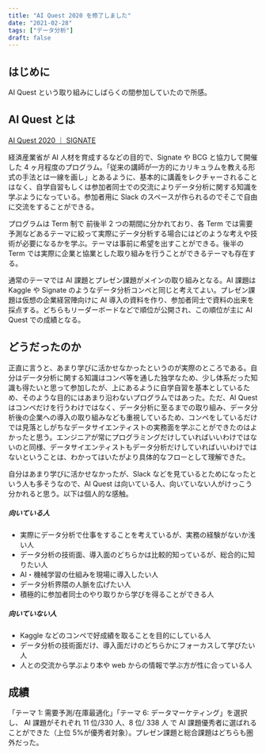 ```yaml
---
title: "AI Quest 2020 を修了しました"
date: "2021-02-28"
tags: ["データ分析"]
draft: false
---
```


## はじめに

AI Quest という取り組みにしばらくの間参加していたので所感。

## AI Quest とは

[AI Quest 2020 ｜ SIGNATE](https://signate.jp/lp/ai-quest/2020)

経済産業省が AI 人材を育成するなどの目的で、Signate や BCG と協力して開催した 4 ヶ月程度のプログラム。「従来の講師が一方的にカリキュラムを教える形式の手法とは一線を画し」とあるように、基本的に講義をレクチャーされることはなく、自学自習もしくは参加者同士での交流によりデータ分析に関する知識を学ぶようになっている。参加者用に Slack のスペースが作られるのでそこで自由に交流をすることができる。

プログラムは Term 制で 前後半 2 つの期間に分かれており、各 Term では需要予測などあるテーマに絞って実際にデータ分析する場合にはどのような考えや技術が必要になるかを学ぶ。テーマは事前に希望を出すことができる。後半の Term では実際に企業と協業とした取り組みを行うことができるテーマも存在する。

通常のテーマでは AI 課題とプレゼン課題がメインの取り組みとなる。AI 課題は Kaggle や Signate のようなデータ分析コンペと同じと考えてよい。プレゼン課題は仮想の企業経営陣向けに AI 導入の資料を作り、参加者同士で資料の出来を採点する。どちらもリーダーボードなどで順位が公開され、この順位が主に AI Quest での成績となる。

## どうだったのか

正直に言うと、あまり学びに活かせなかったというのが実際のところである。自分はデータ分析に関する知識はコンペ等を通した独学なため、少し体系だった知識も得たいと思って参加したが、上にあるように自学自習を基本としているため、そのような目的にはあまり沿わないプログラムではあった。ただ、AI Quest はコンペだけを行うわけではなく、データ分析に至るまでの取り組み、データ分析後の企業への導入の取り組みなども重視しているため、コンペをしているだけでは見落としがちなデータサイエンティストの実務面を学ぶことができたのはよかったと思う。エンジニアが常にプログラミングだけしていればいいわけではないのと同様、データサイエンティストもデータ分析だけしていればいいわけではないということは、わかってはいたがより具体的なフローとして理解できた。

自分はあまり学びに活かせなかったが、Slack などを見ているとためになったという人も多そうなので、AI Quest は向いている人、向いていない人がけっこう分かれると思う。以下は個人的な感触。

##### 向いている人

- 実際にデータ分析で仕事をすることを考えているが、実務の経験がないか浅い人
- データ分析の技術面、導入面のどちらかは比較的知っているが、総合的に知りたい人
- AI・機械学習の仕組みを現場に導入したい人
- データ分析界隈の人脈を広げたい人
- 積極的に参加者同士のやり取りから学びを得ることができる人

##### 向いていない人

- Kaggle などのコンペで好成績を取ることを目的にしている人
- データ分析の技術面だけ、導入面だけのどちらかにフォーカスして学びたい人
- 人との交流から学ぶより本や web からの情報で学ぶ方が性に合っている人

## 成績

「テーマ 1: 需要予測/在庫最適化」「テーマ 6: データマーケティング」を選択し、 AI 課題がそれぞれ 11 位/330 人、8 位/ 338 人 で AI 課題優秀者に選ばれることができた（上位 5%が優秀者対象）。プレゼン課題と総合課題はどちらも圏外だった。
